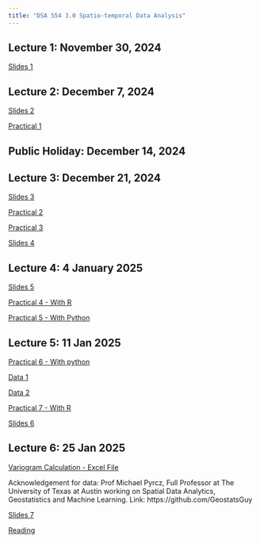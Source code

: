 ```yaml
---
title: "DSA 554 3.0 Spatio-temporal Data Analysis"
---
```


## Lecture 1: November 30, 2024

[Slides 1](/Week1/index.html)

## Lecture 2: December 7, 2024

[Slides 2](/Week2/index.html)

[Practical 1](https://thiyangt.github.io/spts_python_practical/Practical1/)

## Public Holiday: December 14, 2024

## Lecture 3: December 21, 2024

[Slides 3](/Week3/index.html)

[Practical 2](/Week3p/index.html)

[Practical 3](/Week3p2/index.html)

[Slides 4](https://thiyanga-spatiotemporal.netlify.app/posts/spatial/spatial_analysis.pdf)

## Lecture 4: 4 January 2025

[Slides 5](https://thiyanga-dataviz.netlify.app/slides/sp_viz#1)

<!--[Slides 5](https://thiyangt.github.io/spatial-modelling/#/outline)-->

[Practical 4 - With R](/Week4p/index.R)

[Practical 5 - With Python](/Week4p2/index.html)

## Lecture 5: 11 Jan 2025

[Practical 6 - With python](/Week5/index.html)

[Data 1](/Week5/datasets/us-states.json)

[Data 2](/Week5/datasets/world-happiness-report-2019.csv)

[Practical 7 - With R](http://lab.rady.ucsd.edu/sawtooth/RAnalytics/maps.html)

[Slides 6](https://thiyangt.github.io/spatial-modelling/#/title-slide)

## Lecture 6: 25 Jan 2025

[Variogram Calculation - Excel File](https://github.com/GeostatsGuy/GeoDataSets/blob/master/1D_Porosity.xlsx)

Acknowledgement for data: Prof Michael Pyrcz, Full Professor at The University of Texas at Austin working on Spatial Data Analytics, Geostatistics and Machine Learning. Link: https://github.com/GeostatsGuy

[Slides 7](/Week6/index.html)

[Reading](https://csegrecorder.com/articles/view/the-variogram-basics-a-visual-intro-to-useful-geostatistical-concepts)
